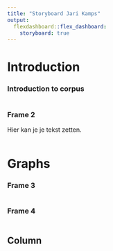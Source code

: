 ```yaml
---
title: "Storyboard Jari Kamps"
output: 
  flexdashboard::flex_dashboard:
    storyboard: true
---
```


Introduction {.storyboard}
=========================================

### Introduction to corpus

```r
```

### Frame 2
Hier kan je je tekst zetten.

```r
```

Graphs {.storyboard}
=========================================

### Frame 3

```r
```

### Frame 4

```r
```

Column
-----------------------------------------